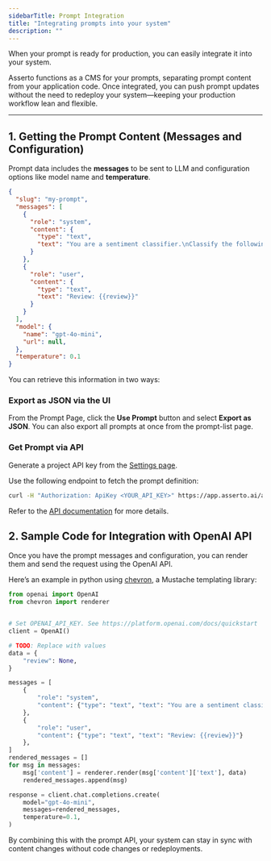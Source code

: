 ```yaml
---
sidebarTitle: Prompt Integration
title: "Integrating prompts into your system"
description: ""
---
```



When your prompt is ready for production, you can easily integrate it into your system.

Asserto functions as a CMS for your prompts, separating prompt content from your application code. Once integrated, you can push prompt updates without the need to redeploy your system—keeping your production workflow lean and flexible.

---

## 1. Getting the Prompt Content (Messages and Configuration)

Prompt data includes the **messages** to be sent to LLM and configuration options like model name and __temperature__.

```json
{
  "slug": "my-prompt",
  "messages": [
    {
      "role": "system",
      "content": {
        "type": "text",
        "text": "You are a sentiment classifier.\nClassify the following movie review as 'positive' or 'negative'.\nRespond in JSON format:\n{\"sentiment\": \"<result>\"}\n"
      }
    },
    {
      "role": "user",
      "content": {
        "type": "text",
        "text": "Review: {{review}}"
      }
    }
  ],
  "model": {
    "name": "gpt-4o-mini",
    "url": null,
  },
  "temperature": 0.1
}
```

You can retrieve this information in two ways:


### Export as JSON via the UI

From the Prompt Page, click the **Use Prompt** button and select **Export as JSON**.
You can also export all prompts at once from the prompt-list page.

### Get Prompt via API

Generate a project API key from the [Settings page](https://app.asserto.ai/settings).

Use the following endpoint to fetch the prompt definition:

```bash
curl -H "Authorization: ApiKey <YOUR_API_KEY>" https://app.asserto.ai/api/prompts/PROMPT_SLUG
```

Refer to the [API documentation](/api_reference/introduction#authentication) for more details.



## 2. Sample Code for Integration with OpenAI API

Once you have the prompt messages and configuration, you can render them and send the request using the OpenAI API.

Here’s an example in python using [chevron](https://github.com/noahmorrison/chevron), a Mustache templating library:

```python
from openai import OpenAI
from chevron import renderer


# Set OPENAI_API_KEY. See https://platform.openai.com/docs/quickstart
client = OpenAI()

# TODO: Replace with values
data = {
    "review": None,
}

messages = [
    {
        "role": "system",
        "content": {"type": "text", "text": "You are a sentiment classifier.\nClassify the following movie review as 'positive' or 'negative'.\nRespond in JSON format:\n{\"sentiment\": \"<result>\"}\n"}
    },
    {
        "role": "user",
        "content": {"type": "text", "text": "Review: {{review}}"}
    },
]
rendered_messages = []
for msg in messages:
    msg['content'] = renderer.render(msg['content']['text'], data)
    rendered_messages.append(msg)

response = client.chat.completions.create(
    model="gpt-4o-mini",
    messages=rendered_messages,
    temperature=0.1,
)
```


By combining this with the prompt API, your system can stay in sync with content changes without code changes or redeployments.
